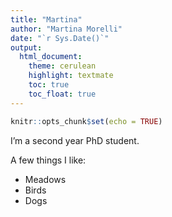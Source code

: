 ```yaml
---
title: "Martina"
author: "Martina Morelli"
date: "`r Sys.Date()`"
output: 
  html_document:
    theme: cerulean
    highlight: textmate
    toc: true 
    toc_float: true 
---
```


```r
knitr::opts_chunk$set(echo = TRUE)
```

I'm a second year PhD student.

A few things I like:  

* Meadows
* Birds
* Dogs